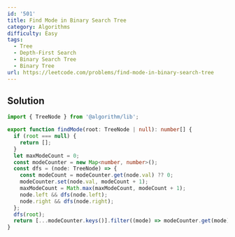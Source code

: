 ```yaml
---
id: '501'
title: Find Mode in Binary Search Tree
category: Algorithms
difficulty: Easy
tags:
  - Tree
  - Depth-First Search
  - Binary Search Tree
  - Binary Tree
url: https://leetcode.com/problems/find-mode-in-binary-search-tree
---
```


## Solution

```typescript filename="solution.ts" copy
import { TreeNode } from '@algorithm/lib';

export function findMode(root: TreeNode | null): number[] {
  if (root === null) {
    return [];
  }
  let maxModeCount = 0;
  const modeCounter = new Map<number, number>();
  const dfs = (node: TreeNode) => {
    const modeCount = modeCounter.get(node.val) ?? 0;
    modeCounter.set(node.val, modeCount + 1);
    maxModeCount = Math.max(maxModeCount, modeCount + 1);
    node.left && dfs(node.left);
    node.right && dfs(node.right);
  };
  dfs(root);
  return [...modeCounter.keys()].filter((mode) => modeCounter.get(mode) === maxModeCount);
}
```
